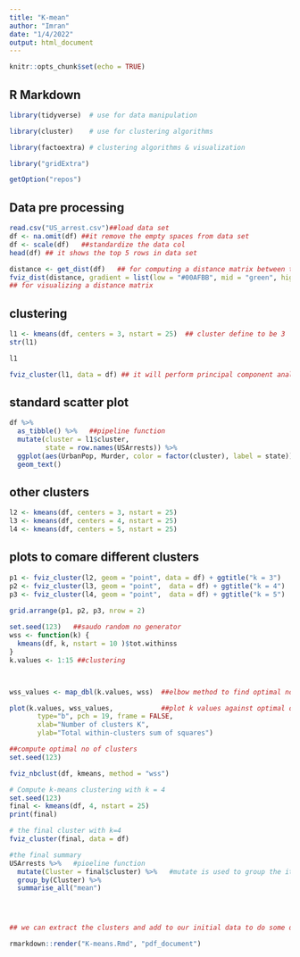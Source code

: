```yaml
---
title: "K-mean"
author: "Imran"
date: "1/4/2022"
output: html_document
---
```


```r
knitr::opts_chunk$set(echo = TRUE)
```

## R Markdown


```r
library(tidyverse)  # use for data manipulation

library(cluster)    # use for clustering algorithms

library(factoextra) # clustering algorithms & visualization

library("gridExtra")

getOption("repos")
```



## Data pre processing
```r
read.csv("US_arrest.csv")##load data set
df <- na.omit(df) ##it remove the empty spaces from data set
df <- scale(df)   ##standardize the data col
head(df) ## it shows the top 5 rows in data set

```

```r
distance <- get_dist(df)   ## for computing a distance matrix between the rows of a data matrix. The default distance computed is the Euclidean.
fviz_dist(distance, gradient = list(low = "#00AFBB", mid = "green", high = "#FC4E07"))
## for visualizing a distance matrix
```
## clustering
```r
l1 <- kmeans(df, centers = 3, nstart = 25)  ## cluster define to be 3
str(l1)
```


```r
l1

```
```r
fviz_cluster(l1, data = df) ## it will perform principal component analysis (PCA)
```
## standard scatter plot
```r

df %>%
  as_tibble() %>%   ##pipeline function
  mutate(cluster = l1$cluster,
         state = row.names(USArrests)) %>%
  ggplot(aes(UrbanPop, Murder, color = factor(cluster), label = state)) +
  geom_text()
```
## other clusters
```r
l2 <- kmeans(df, centers = 3, nstart = 25)
l3 <- kmeans(df, centers = 4, nstart = 25)
l4 <- kmeans(df, centers = 5, nstart = 25)
```
## plots to comare different clusters
```r
p1 <- fviz_cluster(l2, geom = "point", data = df) + ggtitle("k = 3")
p2 <- fviz_cluster(l3, geom = "point",  data = df) + ggtitle("k = 4")
p3 <- fviz_cluster(l4, geom = "point",  data = df) + ggtitle("k = 5")
 
grid.arrange(p1, p2, p3, nrow = 2)

```
```r
set.seed(123)   ##saudo random no generator
wss <- function(k) {
  kmeans(df, k, nstart = 10 )$tot.withinss
}
k.values <- 1:15 ##clustering



wss_values <- map_dbl(k.values, wss)  ##elbow method to find optimal no of clusters

plot(k.values, wss_values,            ##plot k values against optimal option
       type="b", pch = 19, frame = FALSE, 
       xlab="Number of clusters K",
       ylab="Total within-clusters sum of squares")

```
```r
##compute optimal no of clusters
set.seed(123)

fviz_nbclust(df, kmeans, method = "wss")
```
```r
# Compute k-means clustering with k = 4
set.seed(123)
final <- kmeans(df, 4, nstart = 25)
print(final)
```

```r
# the final cluster with k=4
fviz_cluster(final, data = df)

```

```r
#the final summary 
USArrests %>%   #pioeline function
  mutate(Cluster = final$cluster) %>%   #mutate is used to group the items
  group_by(Cluster) %>%
  summarise_all("mean")




## we can extract the clusters and add to our initial data to do some descriptive statistics at the cluster level.
```

```r

rmarkdown::render("K-means.Rmd", "pdf_document")
```


